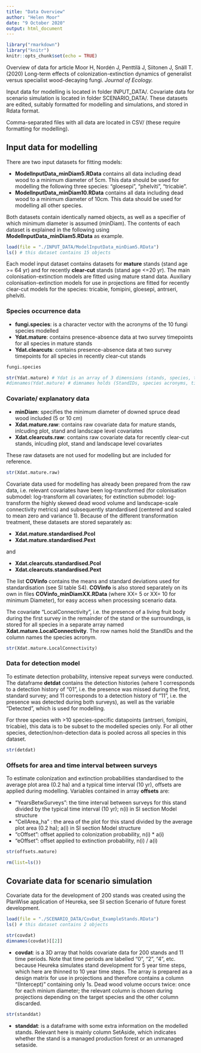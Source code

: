 ```yaml
---
title: "Data Overview"
author: "Helen Moor"
date: "9 October 2020"
output: html_document
---
```


```r
library("rmarkdown")
library("knitr")
knitr::opts_chunk$set(echo = TRUE)
```

Overview of data for article Moor H, Nordén J, Penttilä J, Siitonen J, Snäll T. (2020) Long-term effects of colonization-extinction dynamics of generalist versus specialist wood-decaying fungi. *Journal of Ecology.*


Input data for modelling is located in folder INPUT_DATA/. Covariate data for scenario simulation is located in folder SCENARIO_DATA/. These datasets are edited, suitably formatted for modelling and simulations, and stored in Rdata format.

Comma-separated files with all data are located in CSV/ (these require formatting for modelling).


## Input data for modelling


There are two input datasets for fitting models: 

* __ModelInputData_minDiam5.RData__  contains all data including dead wood to a minimum diameter of 5cm. This data should be used for modelling the following three species: "gloesepi", "phelviti", "tricabie".
* __ModelInputData_minDiam10.RData__  contains all data including dead wood to a minimum diameter of 10cm. This data should be used for modelling all other species.

Both datasets contain identically named objects, as well as a specifier of which minimum diameter is assumed (minDiam). The contents of each dataset is explained in the following using __ModelInputData_minDiam5.RData__ as example.



```r
load(file = "./INPUT_DATA/ModelInputData_minDiam5.RData")
ls() # this dataset contains 15 objects
```

Each model input dataset contains datasets for __mature__ stands (stand age >= 64 yr) and for recently __clear-cut__ stands (stand age <=20 yr). The main colonisation-extinction models are fitted using mature stand data. Auxiliary colonisation-extinction models for use in projections are fitted for recently clear-cut models for the species: tricabie, fomipini, gloesepi, antrseri, phelviti.

### Species occurrence data

* __fungi.species__: is a character vector with the acronyms of the 10 fungi species modelled
* __Ydat.mature__: contains presence-absence data at two survey timepoints for all species in mature stands
* __Ydat.clearcuts__: contains presence-absence data at two survey timepoints for all species in recently clear-cut stands

```r
fungi.species

str(Ydat.mature) # Ydat is an array of 3 dimensions (stands, species, timepoint)
#dimnames(Ydat.mature) # dimnames holds (StandIDs, species acronyms, timepoint "T1" or "T2")

```
### Covariate/ explanatory data

* __minDiam__: specifies the minimum diameter of downed spruce dead wood included (5 or 10 cm)
* __Xdat.mature.raw__: contains raw covariate data for mature stands, inlcuding plot, stand and landscape level covariates
* __Xdat.clearcuts.raw__: contains raw covariate data for recently clear-cut stands, inlcuding plot, stand and landscape level covariates

These raw datasets are not used for modelling but are included for reference.

```r
str(Xdat.mature.raw) 
```

Covariate data used for modelling has already been prepared from the raw data, i.e. relevant covariates have been log-transformed (for colonisation submodel: log-transform all covariates; for extinction submodel: log-transform the highly skewed dead wood volume and landscape-scale connectivity metrics) and subsequently standardised (centered and scaled to mean zero and variance 1). Because of the different transformation treatment, these datasets are stored separately as:

* __Xdat.mature.standardised.Pcol__
* __Xdat.mature.standardised.Pext__

and

* __Xdat.clearcuts.standardised.Pcol__
* __Xdat.clearcuts.standardised.Pext__

The list __COVinfo__ contains the means and standard deviations used for standardisation (see SI table S4).  __COVinfo__  is also stored separately on its own in files __COVinfo_minDiamXX.RData__ (where XX= 5 or XX= 10 for minimum Diameter), for easy access when processing scenario data.

The covariate "LocalConnectivity", i.e. the presence of a living fruit body during the first survey in the remainder of the stand or the surroundings, is stored for all species in a separate array named __Xdat.mature.LocalConnectivity__. The row names hold the StandIDs and the column names the species acronym.

```r
str(Xdat.mature.LocalConnectivity) 
```

### Data for detection model

To estimate detection probability, intensive repeat surveys were conducted. The dataframe __detdat__ contains the detection histories (where 1 corresponds to a detection history of "01", i.e. the presence was missed during the first, standard survey; and 11 corresponds to a detection history of "11", i.e. the presence was detected during both surveys), as well as the variable "Detected", which is used for modelling.

For three species with >10 species-specific datapoints (antrseri, fomipini, tricabie), this data is to be subset to the modelled species only. For all other species, detection/non-detection data is pooled across all species in this dataset. 

```r
str(detdat) 
```


### Offsets for area and time interval between surveys

To estimate colonization and extinction probabilities standardised to the average plot area (0.2 ha) and a typical time interval (10 yr), offsets are applied during modelling. Variables contained in array __offsets__ are:

* "YearsBetwSurveys": the time interval between surveys for this stand divided by the typical time interval (10 yr); n(i) in SI section Model structure
* "CellArea_ha" : the area of the plot for this stand divided by the average plot area (0.2 ha); a(i) in SI section Model structure
* "cOffset":  offset applied to colonization probability, n(i) * a(i) 
* "eOffset":  offset applied to extinction probability, n(i) / a(i)


```r
str(offsets.mature) 
```

```r
rm(list=ls())
```


## Covariate data for scenario simulation

Covariate data for the development of 200 stands was created using the PlanWise application of Heureka, see SI section Scenario of future forest development.


```r
load(file = "./SCENARIO_DATA/CovDat_ExampleStands.RData")
ls() # this dataset contains 2 objects

str(covdat)
dimnames(covdat)[[2]]

```

* __covdat__: is a 3D array that holds covariate data for 200 stands and 11 time periods. Note that time periods are labelled "0", "2", "4", etc. because Heureka simulates stand development for 5 year time steps, which here are thinned to 10 year time steps. The array is prepared as a design matrix for use in projections and therefore contains a column "(Intercept)" containing only 1s. Dead wood volume occurs twice: once for each minium diameter; the relevant column is chosen during projections depending on the target species and the other column discarded.

```r
str(standdat)
```

* __standdat__: is a dataframe with some extra information on the modelled stands. Relevant here is mainly column SetAside, which indicates whether the stand is a managed production forest or an unmanaged setaside.

